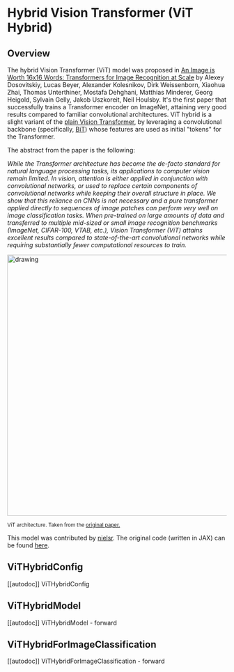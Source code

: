 <!--Copyright 2022 The HuggingFace Team. All rights reserved.

Licensed under the Apache License, Version 2.0 (the "License"); you may not use this file except in compliance with
the License. You may obtain a copy of the License at

http://www.apache.org/licenses/LICENSE-2.0

Unless required by applicable law or agreed to in writing, software distributed under the License is distributed on
an "AS IS" BASIS, WITHOUT WARRANTIES OR CONDITIONS OF ANY KIND, either express or implied. See the License for the
specific language governing permissions and limitations under the License.
-->

# Hybrid Vision Transformer (ViT Hybrid)

## Overview

The hybrid Vision Transformer (ViT) model was proposed in [An Image is Worth 16x16 Words: Transformers for Image Recognition
at Scale](https://arxiv.org/abs/2010.11929) by Alexey Dosovitskiy, Lucas Beyer, Alexander Kolesnikov, Dirk
Weissenborn, Xiaohua Zhai, Thomas Unterthiner, Mostafa Dehghani, Matthias Minderer, Georg Heigold, Sylvain Gelly, Jakob
Uszkoreit, Neil Houlsby. It's the first paper that successfully trains a Transformer encoder on ImageNet, attaining
very good results compared to familiar convolutional architectures. ViT hybrid is a slight variant of the [plain Vision Transformer](vit),
by leveraging a convolutional backbone (specifically, [BiT](bit)) whose features are used as initial "tokens" for the Transformer.


The abstract from the paper is the following:

*While the Transformer architecture has become the de-facto standard for natural language processing tasks, its
applications to computer vision remain limited. In vision, attention is either applied in conjunction with
convolutional networks, or used to replace certain components of convolutional networks while keeping their overall
structure in place. We show that this reliance on CNNs is not necessary and a pure transformer applied directly to
sequences of image patches can perform very well on image classification tasks. When pre-trained on large amounts of
data and transferred to multiple mid-sized or small image recognition benchmarks (ImageNet, CIFAR-100, VTAB, etc.),
Vision Transformer (ViT) attains excellent results compared to state-of-the-art convolutional networks while requiring
substantially fewer computational resources to train.*

<img src="https://huggingface.co/datasets/huggingface/documentation-images/resolve/main/transformers/model_doc/vit_architecture.jpg"
alt="drawing" width="600"/>

<small> ViT architecture. Taken from the <a href="https://arxiv.org/abs/2010.11929">original paper.</a> </small>

This model was contributed by [nielsr](https://huggingface.co/nielsr). The original code (written in JAX) can be
found [here](https://github.com/google-research/vision_transformer).


## ViTHybridConfig

[[autodoc]] ViTHybridConfig

## ViTHybridModel

[[autodoc]] ViTHybridModel
    - forward

## ViTHybridForImageClassification

[[autodoc]] ViTHybridForImageClassification
    - forward
